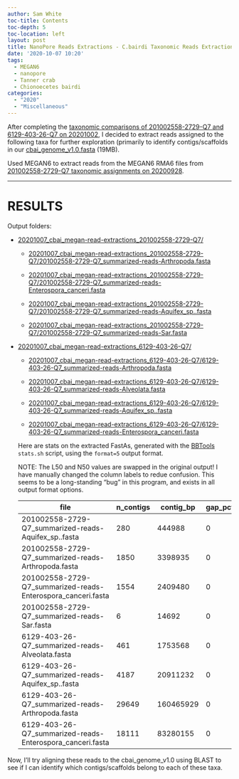 ```yaml
---
author: Sam White
toc-title: Contents
toc-depth: 5
toc-location: left
layout: post
title: NanoPore Reads Extractions - C.bairdi Taxonomic Reads Extractions with MEGAN6 on 201002558-2729-Q7 and 6129-403-26-Q7
date: '2020-10-07 10:20'
tags:
  - MEGAN6
  - nanopore
  - Tanner crab
  - Chionoecetes bairdi
categories:
  - "2020"
  - "Miscellaneous"
---
```

After completing the [taxonomic comparisons of 201002558-2729-Q7 and 6129-403-26-Q7 on 20201002](https://robertslab.github.io/sams-notebook/posts/2020/2020-10-02-Comparison---C.bairdi-20102558-2729-vs.-6129-403-26-NanoPore-Taxonomic-Assignments-Using-MEGAN6/), I decided to extract reads assigned to the following taxa for further exploration (primarily to identify contigs/scaffolds in our [cbai_genome_v1.0.fasta](https://owl.fish.washington.edu/halfshell/genomic-databank/cbai_genome_v1.0.fasta) (19MB).

Used MEGAN6 to extract reads from the MEGAN6 RMA6 files from [201002558-2729-Q7 taxonomic assignments on 20200928](https://robertslab.github.io/sams-notebook/posts/2020/2020-09-28-Taxonomic-Assignments---C.bairdi-20102558-2729-Q7-NanoPore-Reads-Using-DIAMOND-BLASTx-on-Mox-and-MEGAN6-daa2rma-on-emu//robertslab.github.io/sams-notebook/2020/09/28/Taxonomic-Assignments-C.bairdi-6129-403-26-Q7-NanoPore-Reads-Using-DIAMOND-BLASTx-on-Mox-and-MEGAN6-daa2rma-on-emu/).


---

# RESULTS

Output folders:

- [20201007_cbai_megan-read-extractions_201002558-2729-Q7/](https://gannet.fish.washington.edu/Atumefaciens/20201007_cbai_megan-read-extractions_201002558-2729-Q7/)

  - [20201007_cbai_megan-read-extractions_201002558-2729-Q7/201002558-2729-Q7_summarized-reads-Arthropoda.fasta](https://gannet.fish.washington.edu/Atumefaciens/20201007_cbai_megan-read-extractions_201002558-2729-Q7)

  - [20201007_cbai_megan-read-extractions_201002558-2729-Q7/201002558-2729-Q7_summarized-reads-Enterospora_canceri.fasta](https://gannet.fish.washington.edu/Atumefaciens/20201007_cbai_megan-read-extractions_201002558-2729-Q7)

  - [20201007_cbai_megan-read-extractions_201002558-2729-Q7/201002558-2729-Q7_summarized-reads-Aquifex_sp..fasta](https://gannet.fish.washington.edu/Atumefaciens/20201007_cbai_megan-read-extractions_201002558-2729-Q7)

  - [20201007_cbai_megan-read-extractions_201002558-2729-Q7/201002558-2729-Q7_summarized-reads-Sar.fasta](https://gannet.fish.washington.edu/Atumefaciens/20201007_cbai_megan-read-extractions_201002558-2729-Q7)



- [20201007_cbai_megan-read-extractions_6129-403-26-Q7/](https://gannet.fish.washington.edu/Atumefaciens/20201007_cbai_megan-read-extractions_6129-403-26-Q7/)

  - [20201007_cbai_megan-read-extractions_6129-403-26-Q7/6129-403-26-Q7_summarized-reads-Arthropoda.fasta](https://gannet.fish.washington.edu/Atumefaciens/20201007_cbai_megan-read-extractions_6129-403-26-Q7)

  - [20201007_cbai_megan-read-extractions_6129-403-26-Q7/6129-403-26-Q7_summarized-reads-Alveolata.fasta](https://gannet.fish.washington.edu/Atumefaciens/20201007_cbai_megan-read-extractions_6129-403-26-Q7)

  - [20201007_cbai_megan-read-extractions_6129-403-26-Q7/6129-403-26-Q7_summarized-reads-Aquifex_sp..fasta](https://gannet.fish.washington.edu/Atumefaciens/20201007_cbai_megan-read-extractions_6129-403-26-Q7)

  - [20201007_cbai_megan-read-extractions_6129-403-26-Q7/6129-403-26-Q7_summarized-reads-Enterospora_canceri.fasta](https://gannet.fish.washington.edu/Atumefaciens/20201007_cbai_megan-read-extractions_6129-403-26-Q7)


  Here are stats on the extracted FastAs, generated with the [BBTools](https://jgi.doe.gov/data-and-tools/bbtools/bb-tools-user-guide/) `stats.sh` script, using the `format=5` output format.

  NOTE: The L50 and N50 values are swapped in the original output! I have manually changed the column labels to redue confusion. This seems to be a long-standing "bug" in this program, and exists in all output format options.


  | file                                                         | n_contigs | contig_bp | gap_pct | ctg_L50 | ctg_N50 | ctg_L90 | ctg_N90 | ctg_max | gc_avg  | gc_std  |
|--------------------------------------------------------------|-----------|-----------|---------|---------|---------|---------|---------|---------|---------|---------|
| 201002558-2729-Q7_summarized-reads-Aquifex_sp..fasta         | 280       | 444988    | 0       | 70      | 2050    | 196     | 846     | 8255    | 0.40435 | 0.03572 |
| 201002558-2729-Q7_summarized-reads-Arthropoda.fasta          | 1850      | 3398935   | 0       | 432     | 2495    | 1294    | 957     | 19092   | 0.42579 | 0.06937 |
| 201002558-2729-Q7_summarized-reads-Enterospora_canceri.fasta | 1554      | 2409480   | 0       | 349     | 2216    | 1074    | 771     | 8849    | 0.40246 | 0.04166 |
| 201002558-2729-Q7_summarized-reads-Sar.fasta                 | 6         | 14692     | 0       | 3       | 2729    | 5       | 1559    | 3969    | 0.49442 | 0.04577 |
| 6129-403-26-Q7_summarized-reads-Alveolata.fasta              | 461       | 1753568   | 0       | 95      | 5681    | 293     | 1997    | 19921   | 0.45848 | 0.06894 |
| 6129-403-26-Q7_summarized-reads-Aquifex_sp..fasta            | 4187      | 20911232  | 0       | 877     | 7839    | 2615    | 2662    | 32879   | 0.41532 | 0.03779 |
| 6129-403-26-Q7_summarized-reads-Arthropoda.fasta             | 29649     | 160465929 | 0       | 6130    | 8336    | 18669   | 2802    | 51326   | 0.43271 | 0.05866 |
| 6129-403-26-Q7_summarized-reads-Enterospora_canceri.fasta    | 18111     | 83280155  | 0       | 3589    | 7369    | 11022   | 2357    | 49825   | 0.41499 | 0.04149 |


Now, I'll try aligning these reads to the cbai_genome_v1.0 using BLAST to see if I can identify which contigs/scaffolds belong to each of these taxa.
